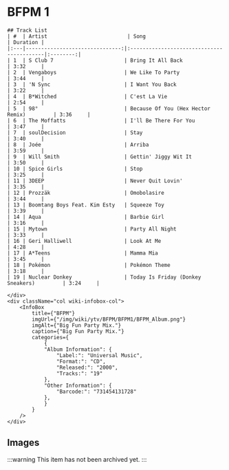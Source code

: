 
# BFPM 1

<div className="row wiki-parent">
    <div className="col wiki-content-col">

    ## Track List
    | #  | Artist                          | Song                                      | Duration |
    |:---|-------------------------------:|:------------------------------------------|:--------:|
    | 1  | S Club 7                       | Bring It All Back                         | 3:32     |
    | 2  | Vengaboys                      | We Like To Party                          | 3:44     |
    | 3  | 'N Sync                        | I Want You Back                           | 3:22     |
    | 4  | B*Witched                      | C'est La Vie                              | 2:54     |
    | 5  | 98°                            | Because Of You (Hex Hector Remix)         | 3:36     |
    | 6  | The Moffatts                   | I'll Be There For You                     | 3:47     |
    | 7  | soulDecision                   | Stay                                      | 3:40     |
    | 8  | Joée                           | Arriba                                    | 3:59     |
    | 9  | Will Smith                     | Gettin' Jiggy Wit It                      | 3:50     |
    | 10 | Spice Girls                    | Stop                                      | 3:25     |
    | 11 | 3DEEP                          | Never Quit Lovin'                         | 3:35     |
    | 12 | Prozzäk                        | Omobolasire                               | 3:44     |
    | 13 | Boomtang Boys Feat. Kim Esty   | Squeeze Toy                               | 3:39     |
    | 14 | Aqua                           | Barbie Girl                               | 3:16     |
    | 15 | Mytown                         | Party All Night                           | 3:33     |
    | 16 | Geri Halliwell                 | Look At Me                                | 4:28     |
    | 17 | A*Teens                        | Mamma Mia                                 | 3:45     |
    | 18 | Pokémon                        | Pokémon Theme                             | 3:18     |
    | 19 | Nuclear Donkey                 | Today Is Friday (Donkey Sneakers)         | 3:24     |

    </div>
    <div className="col wiki-infobox-col">
        <InfoBox 
            title={"BFPM"}
            imgUrl={"/img/wiki/ytv/BFPM/BFPM1/BFPM_Album.png"}
            imgAlt={"Big Fun Party Mix."}
            caption={"Big Fun Party Mix."}
            categories={
                {
                "Album Information": {
                    "Label:": "Universal Music",
                    "Format:": "CD",
                    "Released:": "2000",
                    "Tracks:": "19"
                },
                "Other Information": {
                    "Barcode:": "731454131728"
                },
                }
            }
        />
    </div>
</div>

## Images
:::warning
This item has not been archived yet.
:::